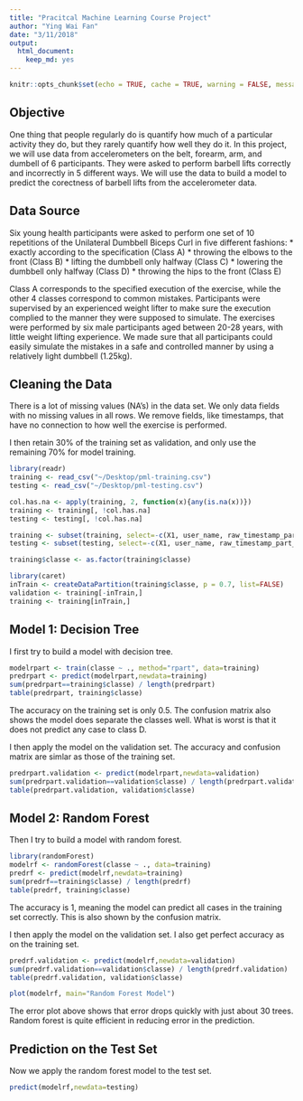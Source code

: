 ```yaml
---
title: "Pracitcal Machine Learning Course Project"
author: "Ying Wai Fan"
date: "3/11/2018"
output: 
  html_document: 
    keep_md: yes
---
```


```r
knitr::opts_chunk$set(echo = TRUE, cache = TRUE, warning = FALSE, message = FALSE)
```

## Objective

One thing that people regularly do is quantify how much of a particular activity they do, but they rarely quantify how well they do it.
In this project, we will use data from accelerometers on the belt, forearm, arm, and dumbell of 6 participants. They were asked to perform barbell lifts correctly and incorrectly in 5 different ways.
We will use the data to build a model to predict the corectness of barbell lifts from the accelerometer data.

## Data Source

Six young health participants were asked to perform one set of 10 repetitions of the Unilateral Dumbbell Biceps Curl in five different fashions:
* exactly according to the specification (Class A)
* throwing the elbows to the front (Class B)
* lifting the dumbbell only halfway (Class C)
* lowering the dumbbell only halfway (Class D)
* throwing the hips to the front (Class E)

Class A corresponds to the specified execution of the exercise, while the other 4 classes correspond to common mistakes. Participants were supervised by an experienced weight lifter to make sure the execution complied to the manner they were supposed to simulate. The exercises were performed by six male participants aged between 20-28 years, with little weight lifting experience. We made sure that all participants could easily simulate the mistakes in a safe and controlled manner by using a relatively light dumbbell (1.25kg).

## Cleaning the Data

There is a lot of missing values (NA's) in the data set.
We only data fields with no missing values in all rows.
We remove fields, like timestamps, that have no connection to how well the exercise is performed.

I then retain 30% of the training set as validation, and only use the remaining 70% for model training.

```r
library(readr)
training <- read_csv("~/Desktop/pml-training.csv")
testing <- read_csv("~/Desktop/pml-testing.csv")

col.has.na <- apply(training, 2, function(x){any(is.na(x))})
training <- training[, !col.has.na]
testing <- testing[, !col.has.na]

training <- subset(training, select=-c(X1, user_name, raw_timestamp_part_1, raw_timestamp_part_2, cvtd_timestamp, new_window, num_window))
testing <- subset(testing, select=-c(X1, user_name, raw_timestamp_part_1, raw_timestamp_part_2, cvtd_timestamp, new_window, num_window))

training$classe <- as.factor(training$classe)

library(caret)
inTrain <- createDataPartition(training$classe, p = 0.7, list=FALSE)
validation <- training[-inTrain,]
training <- training[inTrain,]
```

## Model 1: Decision Tree

I first try to build a model with decision tree.

```r
modelrpart <- train(classe ~ ., method="rpart", data=training)
predrpart <- predict(modelrpart,newdata=training)
sum(predrpart==training$classe) / length(predrpart)
table(predrpart, training$classe)
```

The accuracy on the training set is only 0.5.
The confusion matrix also shows the model does separate the classes well.
What is worst is that it does not predict any case to class D.

I then apply the model on the validation set.
The accuracy and confusion matrix are simlar as those of the training set.

```r
predrpart.validation <- predict(modelrpart,newdata=validation)
sum(predrpart.validation==validation$classe) / length(predrpart.validation)
table(predrpart.validation, validation$classe)
```

## Model 2: Random Forest

Then I try to build a model with random forest.

```r
library(randomForest)
modelrf <- randomForest(classe ~ ., data=training)
predrf <- predict(modelrf,newdata=training)
sum(predrf==training$classe) / length(predrf)
table(predrf, training$classe)
```

The accuracy is 1, meaning the model can predict all cases in the training set correctly.
This is also shown by the confusion matrix.

I then apply the model on the validation set.
I also get perfect accuracy as on the training set.

```r
predrf.validation <- predict(modelrf,newdata=validation)
sum(predrf.validation==validation$classe) / length(predrf.validation)
table(predrf.validation, validation$classe)
```

```r
plot(modelrf, main="Random Forest Model")
```

The error plot above shows that error drops quickly with just about 30 trees.
Random forest is quite efficient in reducing error in the prediction.

## Prediction on the Test Set

Now we apply the random forest model to the test set.

```r
predict(modelrf,newdata=testing)
```